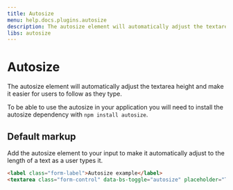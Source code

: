 ```yaml
---
title: Autosize
menu: help.docs.plugins.autosize
description: The autosize element will automatically adjust the textarea height and make it easier for users to follow as they type.
libs: autosize
---
```


# Autosize

The autosize element will automatically adjust the textarea height and make it easier for users to follow as they type.

To be able to use the autosize in your application you will need to install the autosize dependency with `npm install autosize`.

## Default markup

Add the autosize element to your input to make it automatically adjust to the length of a text as a user types it.

~~~html
<label class="form-label">Autosize example</label>
<textarea class="form-control" data-bs-toggle="autosize" placeholder="Type something…"></textarea>
~~~
